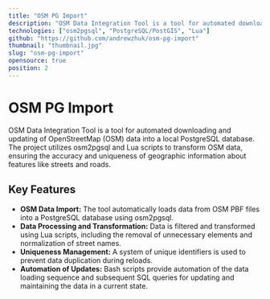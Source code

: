 ```yaml
---
title: "OSM PG Import"
description: "OSM Data Integration Tool is a tool for automated downloading and updating of OpenStreetMap (OSM) data into a local PostgreSQL database. The project utilizes osm2pgsql and Lua scripts to transform OSM data, ensuring the accuracy and uniqueness of geographic information about features like streets and roads."
technologies: ["osm2pgsql", "PostgreSQL/PostGIS", "Lua"]
github: "https://github.com/andrewzhuk/osm-pg-import"
thumbnail: "thumbnail.jpg"
slug: "osm-pg-import"
opensource: true
position: 2
---
```


# OSM PG Import

OSM Data Integration Tool is a tool for automated downloading and updating of OpenStreetMap (OSM) data into a local PostgreSQL database. The project utilizes osm2pgsql and Lua scripts to transform OSM data, ensuring the accuracy and uniqueness of geographic information about features like streets and roads.

## Key Features

- **OSM Data Import:** The tool automatically loads data from OSM PBF files into a PostgreSQL database using osm2pgsql.
- **Data Processing and Transformation:** Data is filtered and transformed using Lua scripts, including the removal of unnecessary elements and normalization of street names.
- **Uniqueness Management:** A system of unique identifiers is used to prevent data duplication during reloads.
- **Automation of Updates:** Bash scripts provide automation of the data loading sequence and subsequent SQL queries for updating and maintaining the data in a current state.